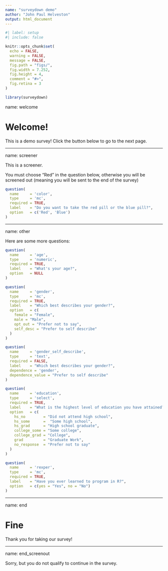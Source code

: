```yaml
---
name: "surveydown demo"
author: "John Paul Helveston"
output: html_document
---
```


<!--   surveydown::survey: -->
<!--     css: -->
<!--       - default -->
<!--     lib_dir: libs -->
<!--     control: -->
<!--       skip: -->
<!--         condition: color == "Blue" -->
<!--         destination: end_screenout -->
<!--       stop: end -->
<!--       stop: end_screenout -->
<!-- --- -->

```r
#| label: setup
#| include: false

knitr::opts_chunk$set(
  echo = FALSE,
  warning = FALSE,
  message = FALSE,
  fig.path = "figs/",
  fig.width = 7.252,
  fig.height = 4,
  comment = "#>",
  fig.retina = 3
)

library(surveydown)
```

name: welcome

# Welcome!

This is a demo survey! Click the button below to go to the next page.

---

name: screener

This is a screener.

You must choose "Red" in the question below, otherwise you will be screened out (meaning you will be sent to the end of the survey)

```r
question(
  name     = 'color',
  type     = 'mc',
  required = TRUE,
  label    = "Do you want to take the red pill or the blue pill?",
  option   = c('Red', 'Blue')
)
```

---

name: other

Here are some more questions:

```r
question(
  name     = 'age',
  type     = 'numeric',
  required = TRUE,
  label    = "What's your age?",
  option   = NULL
)

question(
  name     = 'gender',
  type     = 'mc',
  required = TRUE,
  label    = "Which best describes your gender?",
  option   = c(
    female = "Female",
    male = "Male",
    opt_out = "Prefer not to say",
    self_desc = "Prefer to self describe"
  )
)

question(
  name     = 'gender_self_describe',
  type     = 'text',
  required = FALSE,
  label    = "Which best describes your gender?",
  dependence = 'gender',
  dependence_value = "Prefer to self describe"
)

question(
  name     = 'education',
  type     = 'select',
  required = TRUE,
  label    = "What is the highest level of education you have attained?",
  option   = c(
    hs_no        = "Did not attend high school",
    hs_some      =  "Some high school",
    hs_grad      = "High school graduate",
    college_some = "Some college",
    college_grad = "College",
    grad         = "Graduate Work",
    no_response  = "Prefer not to say"
  )
)

question(
  name     = 'rexper',
  type     = 'mc',
  required = TRUE,
  label    = "Have you ever learned to program in R?",
  option   = c(yes = "Yes", no = "No")
)
```

---

name: end

# Fine

Thank you for taking our survey!

---

name: end_screenout

Sorry, but you do not qualify to continue in the survey.

